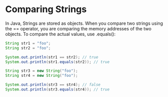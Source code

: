 # Comparing Strings

In Java, Strings are stored as objects. When you compare two strings using the == operator, you are comparing the memory addresses of the two objects. To compare the actual values, use .equals():

```java
String str1 = "foo";
String str2 = "foo";

System.out.println(str1 == str2); // true
System.out.println(str1.equals(str2)); // true

String str3 = new String("foo");
String str4 = new String("foo");

System.out.println(str3 == str4); // false
System.out.println(str3.equals(str4)); // true
```
